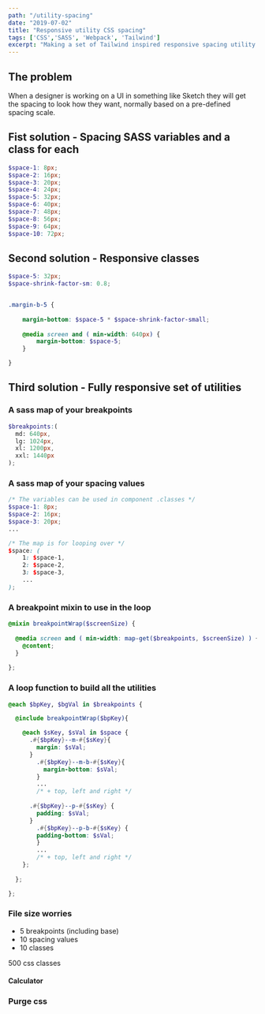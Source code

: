 ```yaml
---
path: "/utility-spacing"
date: "2019-07-02"
title: "Responsive utility CSS spacing"
tags: ['CSS','SASS', 'Webpack', 'Tailwind']
excerpt: "Making a set of Tailwind inspired responsive spacing utility classes with SASS"
---
```



## The problem
When a designer is working on a UI in something like Sketch they will get the spacing to look how they want, normally based on a pre-defined spacing scale.

<SideScroller>
    <Spacer size={16}/>
    <Spacer size={20}/>
    <Spacer size={24}/>
    <Spacer size={48}/>
    <Spacer size={56}/>
    <Spacer size={72}/>
    <Spacer size={96}/>
    <Spacer size={128}/>
</SideScroller>

## Fist solution - Spacing SASS variables and a class for each

```SCSS
$space-1: 8px;
$space-2: 16px;
$space-3: 20px;
$space-4: 24px;
$space-5: 32px;
$space-6: 40px;
$space-7: 48px;
$space-8: 56px;
$space-9: 64px;
$space-10: 72px;
```

## Second solution - Responsive classes

```SCSS
$space-5: 32px;
$space-shrink-factor-sm: 0.8;


.margin-b-5 {
    
    margin-bottom: $space-5 * $space-shrink-factor-small;
    
    @media screen and ( min-width: 640px) {
        margin-bottom: $space-5;
    }

}

```

## Third solution - Fully responsive set of utilities

### A sass map of your breakpoints
```SCSS
$breakpoints:(
  md: 640px,
  lg: 1024px,
  xl: 1200px,
  xxl: 1440px
);
```
### A sass map of your spacing values
```SCSS
/* The variables can be used in component .classes */
$space-1: 8px;
$space-2: 16px;
$space-3: 20px;
...

/* The map is for looping over */
$space: (
    1: $space-1,
    2: $space-2,
    3: $space-3,
    ...
);
```
### A breakpoint mixin to use in the loop
```SCSS
@mixin breakpointWrap($screenSize) {
  
  @media screen and ( min-width: map-get($breakpoints, $screenSize) ) {
    @content;
  }
  
};
```

### A loop function to build all the utilities

```SCSS
@each $bpKey, $bgVal in $breakpoints {

  @include breakpointWrap($bpKey){

    @each $sKey, $sVal in $space {
      .#{$bpKey}--m-#{$sKey}{
        margin: $sVal;
      }
        .#{$bpKey}--m-b-#{$sKey}{
          margin-bottom: $sVal;
        }
        ...
        /* + top, left and right */
      
      .#{$bpKey}--p-#{$sKey} {
        padding: $sVal;
      }
        .#{$bpKey}--p-b-#{$sKey} {
        padding-bottom: $sVal;
        }
        ...  
        /* + top, left and right */
    };
    
  };

};
```


### File size worries

* 5 breakpoints (including base)
* 10 spacing values
* 10 classes

500 css classes



#### Calculator
<Calculator/>


### Purge css 